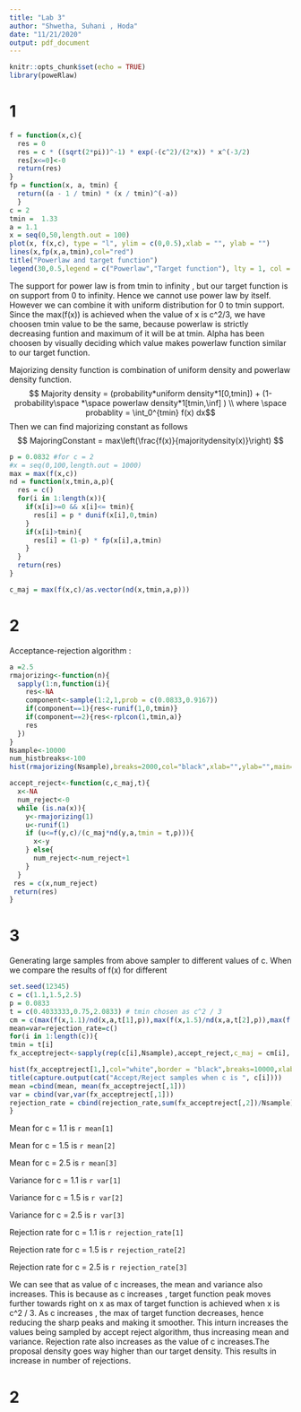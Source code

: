 ---
title: "Lab 3"
author: "Shwetha, Suhani , Hoda"
date: "11/21/2020"
output: pdf_document
---
```{r setup, include=FALSE, warning=FALSE}
knitr::opts_chunk$set(echo = TRUE)
library(poweRlaw)
```

# 1

```{r}
f = function(x,c){
  res = 0
  res = c * ((sqrt(2*pi))^-1) * exp(-(c^2)/(2*x)) * x^(-3/2)
  res[x<=0]<-0
  return(res)
}
fp = function(x, a, tmin) {
  return((a - 1 / tmin) * (x / tmin)^(-a))
  }
c = 2 
tmin =  1.33 
a = 1.1 
x = seq(0,50,length.out = 100)
plot(x, f(x,c), type = "l", ylim = c(0,0.5),xlab = "", ylab = "")
lines(x,fp(x,a,tmin),col="red")
title("Powerlaw and target function")
legend(30,0.5,legend = c("Powerlaw","Target function"), lty = 1, col = c("red","black"))


```
The support for power law is from tmin to infinity , but our target function is on support from 0 to infinity. Hence we cannot use power law by itself. However we can combine it with uniform distribution for 0 to tmin support.
Since the max(f(x)) is achieved when the value of x is c^2/3, we have choosen tmin value to be the same, because powerlaw is strictly decreasing funtion and maximum of it will be at tmin. Alpha has been choosen by visually deciding which value makes powerlaw function similar to our target function.

Majorizing density function is combination of uniform density and powerlaw density function.
$$ Majority density = (probability*uniform density*1[0,tmin]) + (1-probability\space *\space powerlaw density*1[tmin,\inf] ) \\ where \space probablity = \int_0^{tmin} f(x) dx$$
Then we can find majorizing constant as follows
$$ MajoringConstant = max\left(\frac{f(x)}{majoritydensity(x)}\right) $$

```{r}
p = 0.0832 #for c = 2
#x = seq(0,100,length.out = 1000)
max = max(f(x,c))
nd = function(x,tmin,a,p){
  res = c()
  for(i in 1:length(x)){
    if(x[i]>=0 && x[i]<= tmin){
      res[i] = p * dunif(x[i],0,tmin)
    }
    if(x[i]>tmin){
      res[i] = (1-p) * fp(x[i],a,tmin)
    }
  }
  return(res)
}

c_maj = max(f(x,c)/as.vector(nd(x,tmin,a,p)))

```

# 2 

Acceptance-rejection algorithm :
```{r}

a =2.5
rmajorizing<-function(n){
  sapply(1:n,function(i){
    res<-NA
    component<-sample(1:2,1,prob = c(0.0833,0.9167))
    if(component==1){res<-runif(1,0,tmin)}
    if(component==2){res<-rplcon(1,tmin,a)}
    res
  })
}
Nsample<-10000
num_histbreaks<-100
hist(rmajorizing(Nsample),breaks=2000,col="black",xlab="",ylab="",main="HistMajorizing",freq=FALSE, xlim = c(0,50))

accept_reject<-function(c,c_maj,t){
  x<-NA
  num_reject<-0
  while (is.na(x)){
    y<-rmajorizing(1)
    u<-runif(1)
    if (u<=f(y,c)/(c_maj*nd(y,a,tmin = t,p))){
      x<-y
    } else{
      num_reject<-num_reject+1
    }
  }
 res = c(x,num_reject)
 return(res)
}

```
# 3
Generating large samples from above sampler to different values of c. When we compare the results of f(x) for different 


```{r}
set.seed(12345)
c = c(1.1,1.5,2.5)
p = 0.0833
t = c(0.4033333,0.75,2.0833) # tmin chosen as c^2 / 3
cm = c(max(f(x,1.1)/nd(x,a,t[1],p)),max(f(x,1.5)/nd(x,a,t[2],p)),max(f(x,2.5)/nd(x,a,t[3],p)))
mean=var=rejection_rate=c()
for(i in 1:length(c)){
tmin = t[i]
fx_acceptreject<-sapply(rep(c[i],Nsample),accept_reject,c_maj = cm[i], t = tmin)

hist(fx_acceptreject[1,],col="white",border = "black",breaks=10000,xlab="",ylab="",freq=FALSE,main="",xlim = c(0,50))
title(capture.output(cat("Accept/Reject samples when c is ", c[i])))
mean =cbind(mean, mean(fx_acceptreject[,1]))
var = cbind(var,var(fx_acceptreject[,1]))
rejection_rate = cbind(rejection_rate,sum(fx_acceptreject[,2])/Nsample)
}
```
Mean for c = 1.1 is `r mean[1]`

Mean for c = 1.5 is `r mean[2]`

Mean for c = 2.5 is `r mean[3]`


Variance for c = 1.1 is `r var[1]`

Variance for c = 1.5 is `r var[2]`

Variance for c = 2.5 is `r var[3]`


Rejection rate for c = 1.1 is `r rejection_rate[1]`

Rejection rate for c = 1.5 is `r rejection_rate[2]`

Rejection rate for c = 2.5 is `r rejection_rate[3]`



We can see that as value of c increases, the mean and variance also increases. This is because as c increases , target function peak moves further towards right on x as max of target function is achieved when x is c^2 / 3. As c increases , the max of target function decreases, hence reducing the sharp peaks and making it smoother. This inturn increases the values being sampled by accept reject algorithm, thus increasing mean and variance.
Rejection rate also increases as the value of c increases.The proposal density goes way higher than our target density.
This results in increase in number of rejections.




# 2
